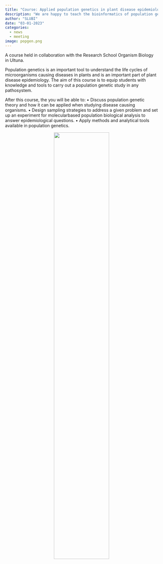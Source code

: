 ```yaml
---
title: "Course: Applied population genetics in plant disease epidemiology,"
description: "We are happy to teach the bioinformatics of population genetics in this masters course."
author: "SLUBI"
date: "03-01-2023"
categories:
  - news
  - meeting
image: popgen.png
---
```


A course held in collaboration with the Research School Organism Biology in Ultuna. 

Population genetics is an important tool to understand the life cycles of microorganisms causing diseases in plants and is an important part of plant disease epidemiology. The aim of this course is to equip students with knowledge and tools to carry out a population genetic study in any pathosystem.

After this course, the you will be able to:
• Discuss population genetic theory and how it can be applied when studying disease causing organisms.
• Design sampling strategies to address a given problem and set up an experiment for molecularbased population biological analysis to answer epidemiological questions.
• Apply methods and analytical tools available in population genetics.

<center>
![](popgen.png){.class width=60%}